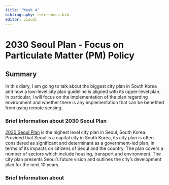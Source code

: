 ```yaml
---
title: "Week 4"
bibliography: references.bib
editor: visual
---
```


<h1>2030 Seoul Plan - Focus on Particulate Matter (PM) Policy</h1>

<h2>Summary</h2>

In this diary, I am going to talk about the biggest city plan in South Korea and how a low-level city plan guideline is aligned with its upper-level plan. In particular, I will focus on the implementation of the plan regarding environment and whether there is any implementation that can be benefited from using remote sensing.

<h3>Brief Information about 2030 Seoul Plan</h3>

[2030 Seoul Plan](https://urban.seoul.go.kr/view/html/PMNU2020000000) is the highest level city plan in Seoul, South Korea. Provided that Seoul is a capital city in South Korea, its city plan is often considered as significant and determinant as a government-led plan, in terms of its impacts on citizens of Seoul and the country. The plan covers a number of sectors which include housing, transport and environment. The city plan presents Seoul's future vision and outlines the city's development plan for the next 10 years.

<h3>Brief Information about</h3>
